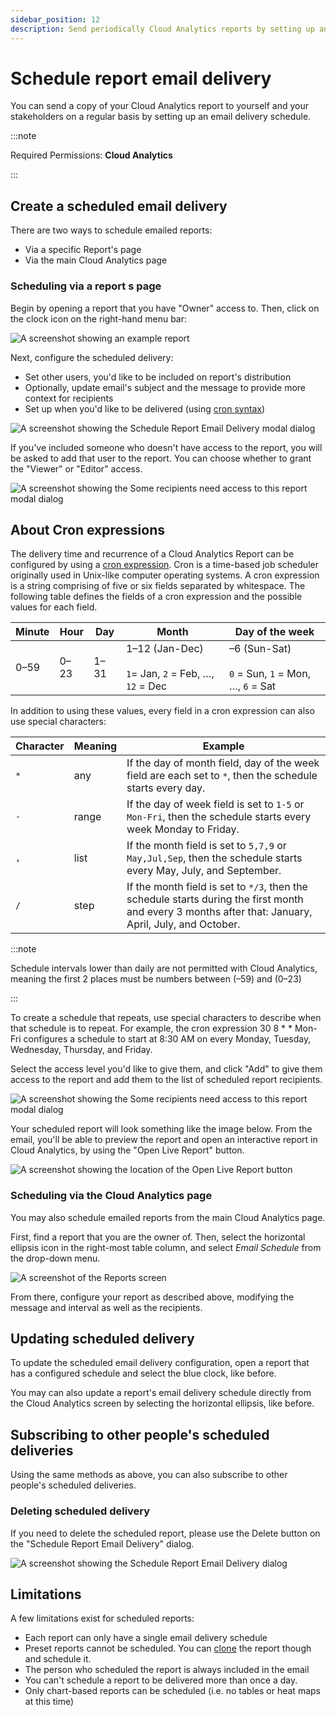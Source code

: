 ```yaml
---
sidebar_position: 12
description: Send periodically Cloud Analytics reports by setting up an email delivery schedule
---
```


# Schedule report email delivery

You can send a copy of your Cloud Analytics report to yourself and your stakeholders on a regular basis by setting up an email delivery schedule.

:::note

Required Permissions: **Cloud Analytics**

:::

## Create a scheduled email delivery

There are two ways to schedule emailed reports:

- Via a specific Report's page
- Via the main Cloud Analytics page

### Scheduling via a report s page

Begin by opening a report that you have "Owner" access to. Then, click on the clock icon on the right-hand menu bar:

![A screenshot showing an example report](../assets/png/cmp-example-report.png)

Next, configure the scheduled delivery:

- Set other users, you'd like to be included on report's distribution
- Optionally, update email's subject and the message to provide more context for recipients
- Set up when you'd like to be delivered (using [cron syntax](https://crontab.guru))

![A screenshot showing the Schedule Report Email Delivery modal dialog](../assets/png/cmp-schedule-report-email-dialog.png)

If you've included someone who doesn't have access to the report, you will be asked to add that user to the report. You can choose whether to grant the "Viewer" or "Editor" access.

![A screenshot showing the Some recipients need access to this report modal dialog](../assets/png/cmp-some-recipients-need-access-dialog.png)

## About Cron expressions

The delivery time and recurrence of a Cloud Analytics Report can be configured by using a [cron expression](https://wikipedia.org/wiki/Cron#CRON_expression). Cron is a time-based job scheduler originally used in Unix-like computer operating systems. A cron expression is a string comprising of five or six fields separated by whitespace. The following table defines the fields of a cron expression and the possible values for each field.

| Minute     | Hour       | Day        | Month                                                                   | Day of the week                                                       |
| ---------- | ---------- | ---------- | ----------------------------------------------------------------------- | --------------------------------------------------------------------- |
| 0&ndash;59 | 0&ndash;23 | 1&ndash;31 | 1&ndash;12 (Jan-Dec)<br/><br/>`1`= Jan, `2` = Feb, &hellip;, `12` = Dec | &ndash;6 (Sun-Sat)<br/><br/>`0` = Sun, `1` = Mon, &hellip;, `6` = Sat |

In addition to using these values, every field in a cron expression can also use special characters:

| Character | Meaning | Example                                                                                                                                               |
| --------- | ------- | ----------------------------------------------------------------------------------------------------------------------------------------------------- |
| `*`       | any     | If the day of month field, day of the week field are each set to `*`, then the schedule starts every day.                                             |
| `-`       | range   | If the day of week field is set to `1-5` or `Mon-Fri`, then the schedule starts every week Monday to Friday.                                          |
| `,`       | list    | If the month field is set to `5,7,9` or `May,Jul,Sep`, then the schedule starts every May, July, and September.                                       |
| `/`       | step    | If the month field is set to `*/3`, then the schedule starts during the first month and every 3 months after that: January, April, July, and October. |

:::note

Schedule intervals lower than daily are not permitted with Cloud Analytics, meaning the first 2 places must be numbers between (&ndash;59) and (0&ndash;23)

:::

To create a schedule that repeats, use special characters to describe when that schedule is to repeat. <!-- textlint-disable max-comma -->For example, the cron expression 30 8 \* \* Mon-Fri configures a schedule to start at 8:30 AM on every Monday, Tuesday, Wednesday, Thursday, and Friday.<!-- textlint-enable -->

Select the access level you'd like to give them, and click "Add" to give them access to the report and add them to the list of scheduled report recipients.

![A screenshot showing the Some recipients need access to this report modal dialog](../assets/png/cmp-recipients-need-access-dialog.png)

Your scheduled report will look something like the image below. From the email, you'll be able to preview the report and open an interactive report in Cloud Analytics, by using the "Open Live Report" button.

![A screenshot showing the location of the Open Live Report button](../assets/png/cmp-open-live-report-button.png)

### Scheduling via the Cloud Analytics page

You may also schedule emailed reports from the main Cloud Analytics page.

First, find a report that you are the owner of. Then, select the horizontal ellipsis icon in the right-most table column, and select _Email Schedule_ from the drop-down menu.

![A screenshot of the _Reports_ screen](../assets/png/cmp-analytics-reports.png)

From there, configure your report as described above, modifying the message and interval as well as the recipients.

## Updating scheduled delivery

To update the scheduled email delivery configuration, open a report that has a configured schedule and select the blue clock, like before.

You may can also update a report's email delivery schedule directly from the Cloud Analytics screen by selecting the horizontal ellipsis, like before.

## Subscribing to other people's scheduled deliveries

Using the same methods as above, you can also subscribe to other people's scheduled deliveries.

### Deleting scheduled delivery

If you need to delete the scheduled report, please use the Delete button on the "Schedule Report Email Delivery" dialog.

![A screenshot showing the Schedule Report Email Delivery dialog](../assets/png/cmp-schedule-report-delivery-dialog.png)

## Limitations

A few limitations exist for scheduled reports:

- Each report can only have a single email delivery schedule
- Preset reports cannot be scheduled. You can [clone](cloning-and-or-customizing-cloud-reports.mdx#clone-reports) the report though and schedule it.
- The person who scheduled the report is always included in the email
- You can't schedule a report to be delivered more than once a day.
- Only chart-based reports can be scheduled (i.e. no tables or heat maps at this time)
